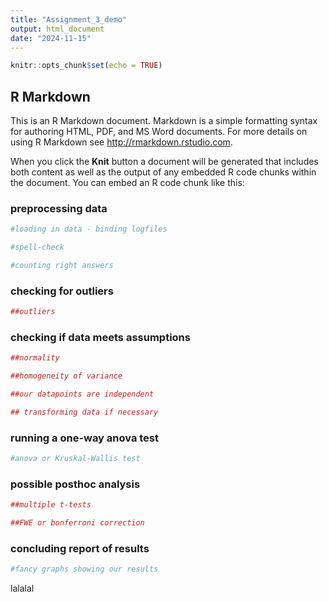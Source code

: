```yaml
---
title: "Assignment_3_demo"
output: html_document
date: "2024-11-15"
---
```


```r
knitr::opts_chunk$set(echo = TRUE)
```

## R Markdown

This is an R Markdown document. Markdown is a simple formatting syntax for authoring HTML, PDF, and MS Word documents. For more details on using R Markdown see <http://rmarkdown.rstudio.com>.

When you click the **Knit** button a document will be generated that includes both content as well as the output of any embedded R code chunks within the document. You can embed an R code chunk like this:

### preprocessing data

```r
#loading in data - binding logfiles

#spell-check

#counting right answers
```

### checking for outliers

```r
##outliers
```


### checking if data meets assumptions

```r
##normality

##homogeneity of variance

##our datapoints are independent


```

```r
## transforming data if necessary
```



### running a one-way anova test

```r
#anova or Kruskal-Wallis test
```


### possible posthoc analysis

```r
##multiple t-tests

##FWE or bonferroni correction


```

### concluding report of results

```r
#fancy graphs showing our results
```

lalalal

